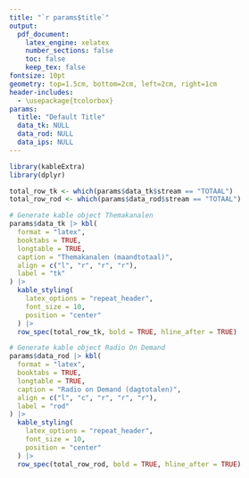 ```yaml
---
title: "`r params$title`"
output: 
  pdf_document:
    latex_engine: xelatex
    number_sections: false
    toc: false
    keep_tex: false
fontsize: 10pt
geometry: top=1.5cm, bottom=2cm, left=2cm, right=1cm
header-includes:
  - \usepackage{tcolorbox}
params:
  title: "Default Title"
  data_tk: NULL
  data_rod: NULL
  data_ips: NULL
---
```


```r
library(kableExtra)
library(dplyr)

total_row_tk <- which(params$data_tk$stream == "TOTAAL")
total_row_rod <- which(params$data_rod$stream == "TOTAAL")

# Generate kable object Themakanalen
params$data_tk |> kbl(
  format = "latex",
  booktabs = TRUE,
  longtable = TRUE,
  caption = "Themakanalen (maandtotaal)",
  align = c("l", "r", "r", "r"),
  label = "tk"
) |>
  kable_styling(
    latex_options = "repeat_header",
    font_size = 10,
    position = "center"
  ) |> 
  row_spec(total_row_tk, bold = TRUE, hline_after = TRUE)

# Generate kable object Radio On Demand
params$data_rod |> kbl(
  format = "latex",
  booktabs = TRUE,
  longtable = TRUE,
  caption = "Radio on Demand (dagtotalen)",
  align = c("l", "c", "r", "r", "r"),
  label = "rod"
) |>
  kable_styling(
    latex_options = "repeat_header",
    font_size = 10,
    position = "center"
  ) |>
  row_spec(total_row_rod, bold = TRUE, hline_after = TRUE)
```
\begin{samepage}
\begin{tcolorbox}[colback=gray!5, colframe=gray!60, title=Aantal unieke luisteraars]
Deze maand waren er \textbf{`r format(params$data_ips, big.mark = ".", decimal.mark = ",")`} unieke luisteraars (over alle kanalen samen, dus Luister Live, Themakanalen en Radio OnDemand, van zowel Concertzender als World of Jazz).
\end{tcolorbox}
\end{samepage}
